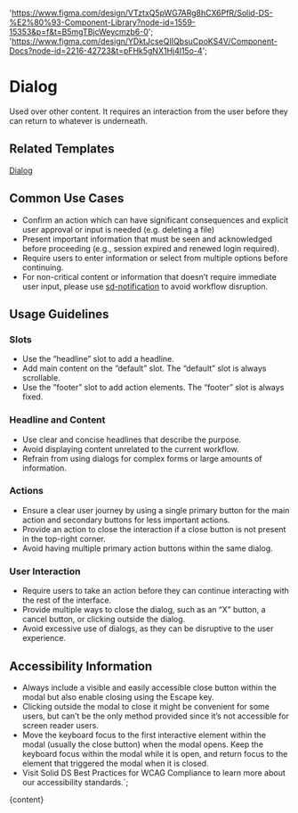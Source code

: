 

  'https://www.figma.com/design/VTztxQ5pWG7ARg8hCX6PfR/Solid-DS-%E2%80%93-Component-Library?node-id=1559-15353&p=f&t=B5mgTBjcWeycmzb6-0';
  'https://www.figma.com/design/YDktJcseQIIQbsuCpoKS4V/Component-Docs?node-id=2216-42723&t=pFHk5gNX1Hj4l15o-4';

# Dialog

Used over other content. It requires an interaction from the user before they can return to whatever is underneath.

<DefaultStory />

<DocumentationLinks storybookLink="${storybookLink}" figmaLibrary="${figmaLibrary}" figmaDocs="${figmaDocs}" />

## Related Templates

[Dialog](?path=/docs/templates-dialog--docs)

## Common Use Cases

- Confirm an action which can have significant consequences and explicit user approval or input is needed (e.g. deleting a file)
- Present important information that must be seen and acknowledged before proceeding (e.g., session expired and renewed login required).
- Require users to enter information or select from multiple options before continuing.
- For non-critical content or information that doesn’t require immediate user input, please use [sd-notification](?path=/docs/components-sd-notification--docs) to avoid workflow disruption.

## Usage Guidelines

### Slots

- Use the ”headline” slot to add a headline.
- Add main content on the ”default” slot. The “default” slot is always scrollable.
- Use the ”footer” slot to add action elements. The “footer” slot is always fixed.

### Headline and Content

- Use clear and concise headlines that describe the purpose.
- Avoid displaying content unrelated to the current workflow.
- Refrain from using dialogs for complex forms or large amounts of information.

### Actions

- Ensure a clear user journey by using a single primary button for the main action and secondary buttons for less important actions.
- Provide an action to close the interaction if a close button is not present in the top-right corner.
- Avoid having multiple primary action buttons within the same dialog.

### User Interaction

- Require users to take an action before they can continue interacting with the rest of the interface.
- Provide multiple ways to close the dialog, such as an “X” button, a cancel button, or clicking outside the dialog.
- Avoid excessive use of dialogs, as they can be disruptive to the user experience.

## Accessibility Information

- Always include a visible and easily accessible close button within the modal but also enable closing using the Escape key.
- Clicking outside the modal to close it might be convenient for some users, but can’t be the only method provided since it’s not accessible for screen reader users.
- Move the keyboard focus to the first interactive element within the modal (usually the close button) when the modal opens. Keep the keyboard focus within the modal while it is open, and return focus to the element that triggered the modal when it is closed.
- Visit <sd-link href="https://www.figma.com/design/YDktJcseQIIQbsuCpoKS4V/Component-Docs?node-id=10708-5011&t=Z1FxSGWkmXG5r5sw-4" target="_blank">Solid DS Best Practices for WCAG Compliance</sd-link> to learn more about our accessibility standards.`;

<Meta title="Components/sd-dialog/Overview" />

<OverviewFormatter story={DialogStories.Default}>{content}</OverviewFormatter>
